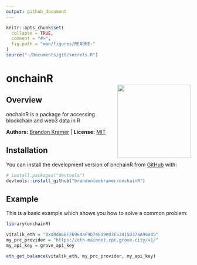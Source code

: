 ```yaml
---
output: github_document
---
```


```r
knitr::opts_chunk$set(
  collapse = TRUE,
  comment = "#>",
  fig.path = "man/figures/README-"
)
source("~/Documents/git/secrets.R")
```

# onchainR <br><img src="man/figures/onchainR.png" align="right" height="200" />

<!-- badges: start 
[![R-CMD-check](https://github.com/brandonleekramer/onchainR/actions/workflows/R-CMD-check.yaml/badge.svg)](https://github.com/brandonleekramer/onchainR/actions/workflows/R-CMD-check.yaml)
[![Codecov test coverage](https://codecov.io/gh/brandonleekramer/onchainR/branch/main/graph/badge.svg)](https://app.codecov.io/gh/brandonleekramer/tidyweb3?branch=main)
[![CRAN_Status_Badge](https://www.r-pkg.org/badges/version/onchainR)](https://cran.r-project.org/package=ggplot2)
badges: end -->

## Overview

onchainR is a package for accessing blockchain and web3 data in R

**Authors:** [Brandon Kramer](https://www.brandonleekramer.com/) | 
**License:** [MIT](https://opensource.org/licenses/MIT)<br/>

## Installation

You can install the development version of onchainR from [GitHub](https://github.com/) with:

``` r
# install.packages("devtools")
devtools::install_github("brandonleekramer/onchainR")
```

## Example

This is a basic example which shows you how to solve a common problem:

```r
library(onchainR)

vitalik_eth = "0xd8dA6BF26964aF9D7eEd9e03E53415D37aA96045"
my_prc_provider = "https://eth-mainnet.rpc.grove.city/v1/"
my_api_key = grove_api_key

eth_get_balance(vitalik_eth, my_prc_provider, my_api_key)
```




